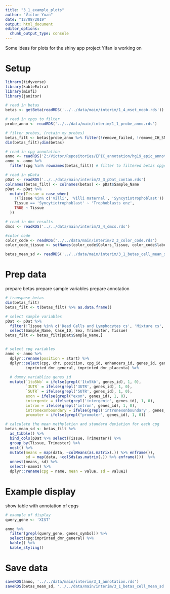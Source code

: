 ```yaml
---
title: "3_1_example_plots"
author: "Victor Yuan"
date: "12/08/2019"
output: html_document
editor_options: 
  chunk_output_type: console
---
```


Some ideas for plots for the shiny app project Yifan is working on

# Setup

```r
library(tidyverse)
library(kableExtra)
library(minfi)
library(janitor)

# read in betas
betas <- getBeta(readRDS('../../data/main/interim/1_4_mset_noob.rds'))

# read in cpgs to filter
probe_anno <- readRDS('../../data/main/interim/1_1_probe_anno.rds')

# filter probes, (retain xy probes)
betas_filt <- betas[probe_anno %>% filter(!remove_failed, !remove_CH_SNP) %>% pull(probe_ID),]
dim(betas_filt);dim(betas)

# read in cpg annotation
anno <- readRDS('Z:/Victor/Repositories/EPIC_annotation/hg19_epic_annotation.rds')
anno <- anno %>%
  filter(cpg %in% rownames(betas_filt)) # filter to filtered betas cpgs

# read in pData
pDat <- readRDS('../../data/main/interim/2_3_pDat_contam.rds')
colnames(betas_filt) <- colnames(betas) <- pDat$Sample_Name
pDat <- pDat %>%
  mutate(Tissue = case_when(
    !(Tissue %in% c('Villi', 'Villi maternal', 'Syncytiotrophoblast')) ~ paste(Tissue, 'cs'),
    Tissue == 'Syncytiotrophoblast' ~ 'Trophoblasts enz',
    TRUE ~ Tissue
  )) 

# read in dmc results
dmcs <- readRDS('../../data/main/interim/2_4_dmcs.rds')

#color code
color_code <- readRDS('../../data/main/interim/2_3_color_code.rds')
color_code_tissue <- setNames(color_code$Colors_Tissue, color_code$label)

betas_mean_sd <- readRDS('../../data/main/interim/3_1_betas_cell_mean_sd.rds')
```

# Prep data

prepare betas
prepare sample variables
prepare annotation


```r
# transpose betas
dim(betas_filt)
betas_filt <- t(betas_filt) %>% as.data.frame()

# select sample variables 
pDat <- pDat %>% 
  filter(!Tissue %in% c('Dead Cells and Lymphocytes cs', 'Mixture cs', 'Villi maternal')) %>%
  select(Sample_Name, Case_ID, Sex, Trimester, Tissue)
betas_filt <- betas_filt[pDat$Sample_Name,]


# select cpg variables
anno <- anno %>%
  dplyr::rename(position = start) %>%
  dplyr::select(cpg, chr, position, cpg_id, enhancers_id, genes_id, genes_symbol, genes_tx_id, pmd_id,
         imprinted_dmr_general, imprinted_dmr_placenta) %>% 
  
  # dummy variablize genes_id
  mutate(`1to5kb` = ifelse(grepl('1to5kb', genes_id), 1, 0),
         `3UTR` = ifelse(grepl('3UTR', genes_id), 1, 0),
         `5UTR` = ifelse(grepl('5UTR', genes_id), 1, 0),
         exon = ifelse(grepl("exon", genes_id), 1, 0),
         intergenic = ifelse(grepl('intergenic', genes_id), 1, 0),
         intron = ifelse(grepl('intron', genes_id), 1, 0),
         intronexonboundary = ifelse(grepl('intronexonboundary', genes_id), 1, 0),
         promoter = ifelse(grepl("promoter", genes_id), 1, 0))
```

```r
# calculate the mean methylation and standard deviation for each cpg
betas_mean_sd <- betas_filt %>%
  as_tibble() %>%
  bind_cols(pDat %>% select(Tissue, Trimester)) %>%
  group_by(Tissue, Trimester) %>%
  nest() %>%
  mutate(means = map(data, ~colMeans(as.matrix(.)) %>% enframe()),
         sd = map(data, ~colSds(as.matrix(.)) %>% enframe()))  %>%
  unnest(means, sd) %>%
  select(-name1) %>%
  dplyr::rename(cpg = name, mean = value, sd = value1)
```

# Example display

show table with annotation of cpgs

```r
# example of display
query_gene <- 'XIST'

anno %>%
  filter(grepl(query_gene, genes_symbol)) %>%
  select(cpg:imprinted_dmr_general) %>%
  kable() %>% 
  kable_styling()
```

# Save data

```r
saveRDS(anno, '../../data/main/interim/3_1_annotation.rds')
saveRDS(betas_mean_sd, '../../data/main/interim/3_1_betas_cell_mean_sd.rds')
```
